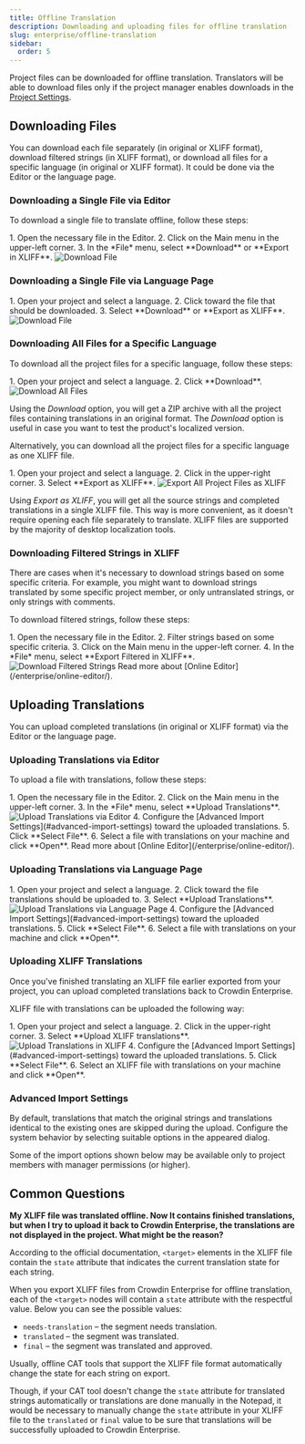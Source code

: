 ```yaml
---
title: Offline Translation
description: Downloading and uploading files for offline translation
slug: enterprise/offline-translation
sidebar:
  order: 5
---
```



Project files can be downloaded for offline translation. Translators will be able to download files only if the project manager enables downloads in the [Project Settings](/enterprise/project-settings/).

## Downloading Files

You can download each file separately (in original or XLIFF format), download filtered strings (in XLIFF format), or download all files for a specific language (in original or XLIFF format). It could be done via the Editor or the language page.

<LinkCard
  title="XLIFF File Format Details"
  href="https://store.crowdin.com/xliff"
  target="_blank"
/>

### Downloading a Single File via Editor

To download a single file to translate offline, follow these steps:

<Steps>
  1. Open the necessary file in the Editor.
  2. Click on the Main menu <Icon name="mdi:menu" class="inline-icon"/> in the upper-left corner.
  3. In the *File* menu, select **Download** or **Export in XLIFF**. <Image src={downloadFilesEditor} alt="Download File" />
</Steps>

### Downloading a Single File via Language Page

<Steps>
  1. Open your project and select a language.
  2. Click <Icon name="mdi:dots-vertical" class="inline-icon"/> toward the file that should be downloaded.
  3. Select **Download** or **Export as XLIFF**. <Image src={downloadFilesLanguagePage} alt="Download File" />
</Steps>

### Downloading All Files for a Specific Language

To download all the project files for a specific language, follow these steps:

<Steps>
  1. Open your project and select a language.
  2. Click **Download**. <Image src={downloadFiles} alt="Download All Files" />
</Steps>

Using the *Download* option, you will get a ZIP archive with all the project files containing translations in an original format. The *Download* option is useful in case you want to test the product's localized version.

Alternatively, you can download all the project files for a specific language as one XLIFF file.

<Steps>
  1. Open your project and select a language.
  2. Click <Icon name="mdi:dots-vertical" class="inline-icon"/> in the upper-right corner.
  3. Select **Export as XLIFF**. <Image src={downloadUploadFilesXliff} alt="Export All Project Files as XLIFF" />
</Steps>

Using *Export as XLIFF*, you will get all the source strings and completed translations in a single XLIFF file. This way is more convenient, as it doesn't require opening each file separately to translate. XLIFF files are supported by the majority of desktop localization tools.

### Downloading Filtered Strings in XLIFF

There are cases when it's necessary to download strings based on some specific criteria. For example, you might want to download strings translated by some specific project member, or only untranslated strings, or only strings with comments.

To download filtered strings, follow these steps:

<Steps>
  1. Open the necessary file in the Editor.
  2. Filter strings based on some specific criteria.
  3. Click on the Main menu <Icon name="mdi:menu" class="inline-icon"/> in the upper-left corner.
  4. In the *File* menu, select **Export Filtered in XLIFF**. <Image src={downloadFilesExportFiltered} alt="Download Filtered Strings" />
</Steps>

<ReadMore>
  Read more about [Online Editor](/enterprise/online-editor/).
</ReadMore>

## Uploading Translations

You can upload completed translations (in original or XLIFF format) via the Editor or the language page.

### Uploading Translations via Editor

To upload a file with translations, follow these steps:

<Steps>
  1. Open the necessary file in the Editor.
  2. Click on the Main menu <Icon name="mdi:menu" class="inline-icon"/> in the upper-left corner.
  3. In the *File* menu, select **Upload Translations**. <Image src={uploadTranslationsEditor} alt="Upload Translations via Editor" />
  4. Configure the [Advanced Import Settings](#advanced-import-settings) toward the uploaded translations.
  5. Click **Select File**.
  6. Select a file with translations on your machine and click **Open**.
</Steps>

<ReadMore>
  Read more about [Online Editor](/enterprise/online-editor/).
</ReadMore>

### Uploading Translations via Language Page

<Steps>
  1. Open your project and select a language.
  2. Click <Icon name="mdi:dots-vertical" class="inline-icon"/> toward the file translations should be uploaded to.
  3. Select **Upload Translations**. <Image src={uploadTranslationsLanguagePage} alt="Upload Translations via Language Page" />
  4. Configure the [Advanced Import Settings](#advanced-import-settings) toward the uploaded translations.
  5. Click **Select File**.
  6. Select a file with translations on your machine and click **Open**.
</Steps>

### Uploading XLIFF Translations

Once you've finished translating an XLIFF file earlier exported from your project, you can upload completed translations back to Crowdin Enterprise.

XLIFF file with translations can be uploaded the following way:

<Steps>
  1. Open your project and select a language.
  2. Click <Icon name="mdi:dots-vertical" class="inline-icon"/> in the upper-right corner.
  3. Select **Upload XLIFF translations**. <Image src={downloadUploadFilesXliff} alt="Upload Translations in XLIFF" />
  4. Configure the [Advanced Import Settings](#advanced-import-settings) toward the uploaded translations.
  5. Click **Select File**.
  6. Select an XLIFF file with translations on your machine and click **Open**.
</Steps>

### Advanced Import Settings

By default, translations that match the original strings and translations identical to the existing ones are skipped during the upload. Configure the system behavior by selecting suitable options in the appeared dialog.

<Aside title="Permissions">
  Some of the import options shown below may be available only to project members with manager permissions (or higher).
</Aside>

## Common Questions

**My XLIFF file was translated offline. Now It contains finished translations, but when I try to upload it back to Crowdin Enterprise, the translations are not displayed in the project. What might be the reason?**

According to the official documentation, `<target>` elements in the XLIFF file contain the `state` attribute that indicates the current translation state for each string.

When you export XLIFF files from Crowdin Enterprise for offline translation, each of the `<target>` nodes will contain a `state` attribute with the respectful value. Below you can see the possible values:

- `needs-translation` – the segment needs translation.
- `translated` – the segment was translated.
- `final` – the segment was translated and approved.

Usually, offline CAT tools that support the XLIFF file format automatically change the state for each string on export.

Though, if your CAT tool doesn't change the `state` attribute for translated strings automatically or translations are done manually in the Notepad, it would be necessary to manually change the `state` attribute in your XLIFF file to the `translated` or `final` value to be sure that translations will be successfully uploaded to Crowdin Enterprise.
